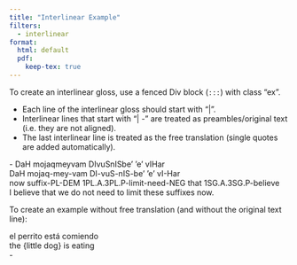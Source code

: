 ```yaml
---
title: "Interlinear Example"
filters:
  - interlinear
format:
  html: default
  pdf:
    keep-tex: true
---
```


To create an interlinear gloss, use a fenced Div block (`:::`) with class "ex".

- Each line of the interlinear gloss should start with "|".
- Interlinear lines that start with "| -" are treated as preambles/original text (i.e. they are not aligned).
- The last interlinear line is treated as the free translation (single quotes are added automatically).

::: ex
| - DaH mojaqmeyvam DIvuSnISbe’ ’e’ vIHar
| DaH mojaq-mey-vam DI-vuS-nIS-be’ ’e’ vI-Har
| now suffix-PL-DEM 1PL.A.3PL.P-limit-need-NEG that 1SG.A.3SG.P-believe
| I believe that we do not need to limit these suffixes now.
:::

To create an example without free translation (and without the original text line):

::: ex
| el perrito está comiendo
| the {little dog} is eating
| -
:::
